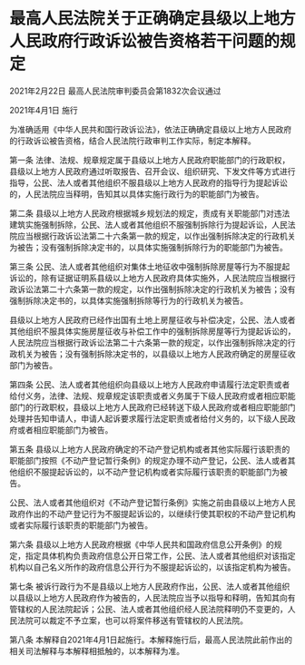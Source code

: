 # 最高人民法院关于正确确定县级以上地方人民政府行政诉讼被告资格若干问题的规定

2021年2月22日 最高人民法院审判委员会第1832次会议通过

2021年4月1日 施行

  

为准确适用《中华人民共和国行政诉讼法》，依法正确确定县级以上地方人民政府的行政诉讼被告资格，结合人民法院行政审判工作实际，制定本解释。

第一条 法律、法规、规章规定属于县级以上地方人民政府职能部门的行政职权，县级以上地方人民政府通过听取报告、召开会议、组织研究、下发文件等方式进行指导，公民、法人或者其他组织不服县级以上地方人民政府的指导行为提起诉讼的，人民法院应当释明，告知其以具体实施行政行为的职能部门为被告。

第二条 县级以上地方人民政府根据城乡规划法的规定，责成有关职能部门对违法建筑实施强制拆除，公民、法人或者其他组织不服强制拆除行为提起诉讼，人民法院应当根据行政诉讼法第二十六条第一款的规定，以作出强制拆除决定的行政机关为被告；没有强制拆除决定书的，以具体实施强制拆除行为的职能部门为被告。

第三条 公民、法人或者其他组织对集体土地征收中强制拆除房屋等行为不服提起诉讼的，除有证据证明系县级以上地方人民政府具体实施外，人民法院应当根据行政诉讼法第二十六条第一款的规定，以作出强制拆除决定的行政机关为被告；没有强制拆除决定书的，以具体实施强制拆除等行为的行政机关为被告。

县级以上地方人民政府已经作出国有土地上房屋征收与补偿决定，公民、法人或者其他组织不服具体实施房屋征收与补偿工作中的强制拆除房屋等行为提起诉讼的，人民法院应当根据行政诉讼法第二十六条第一款的规定，以作出强制拆除决定的行政机关为被告；没有强制拆除决定书的，以县级以上地方人民政府确定的房屋征收部门为被告。

第四条 公民、法人或者其他组织向县级以上地方人民政府申请履行法定职责或者给付义务，法律、法规、规章规定该职责或者义务属于下级人民政府或者相应职能部门的行政职权，县级以上地方人民政府已经转送下级人民政府或者相应职能部门处理并告知申请人，申请人起诉要求履行法定职责或者给付义务的，以下级人民政府或者相应职能部门为被告。

第五条 县级以上地方人民政府确定的不动产登记机构或者其他实际履行该职责的职能部门按照《不动产登记暂行条例》的规定办理不动产登记，公民、法人或者其他组织不服提起诉讼的，以不动产登记机构或者实际履行该职责的职能部门为被告。

公民、法人或者其他组织对《不动产登记暂行条例》实施之前由县级以上地方人民政府作出的不动产登记行为不服提起诉讼的，以继续行使其职权的不动产登记机构或者实际履行该职责的职能部门为被告。

第六条 县级以上地方人民政府根据《中华人民共和国政府信息公开条例》的规定，指定具体机构负责政府信息公开日常工作，公民、法人或者其他组织对该指定机构以自己名义所作的政府信息公开行为不服提起诉讼的，以该指定机构为被告。

第七条 被诉行政行为不是县级以上地方人民政府作出，公民、法人或者其他组织以县级以上地方人民政府作为被告的，人民法院应当予以指导和释明，告知其向有管辖权的人民法院起诉；公民、法人或者其他组织经人民法院释明仍不变更的，人民法院可以裁定不予立案，也可以将案件移送有管辖权的人民法院。

第八条 本解释自2021年4月1日起施行。本解释施行后，最高人民法院此前作出的相关司法解释与本解释相抵触的，以本解释为准。
